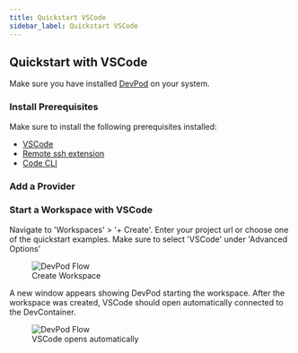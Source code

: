 ```yaml
---
title: Quickstart VSCode
sidebar_label: Quickstart VSCode
---
```



## Quickstart with VSCode

Make sure you have installed [DevPod](./install.mdx) on your system.

### Install Prerequisites

Make sure to install the following prerequisites installed:
* [VSCode](https://code.visualstudio.com/download)
* [Remote ssh extension](https://marketplace.visualstudio.com/items?itemName=ms-vscode-remote.remote-ssh)
* [Code CLI](https://code.visualstudio.com/docs/editor/command-line)

### Add a Provider

<AddProvider />

### Start a Workspace with VSCode

Navigate to 'Workspaces' > '+ Create'. Enter your project url or choose one of the quickstart examples. Make sure to select 'VSCode' under 'Advanced Options'

<figure>
  <img src="/docs/media/create-workspace-vscode.png" alt="DevPod Flow" />
  <figcaption>Create Workspace</figcaption>
</figure>


<CreateWorkspace ide="VSCode" />

A new window appears showing DevPod starting the workspace. After the workspace was created, VSCode should open automatically connected to the DevContainer.

<figure>
  <img src="/docs/media/create-workspace-vscode-2.png" alt="DevPod Flow" />
  <figcaption>VSCode opens automatically</figcaption>
</figure>

